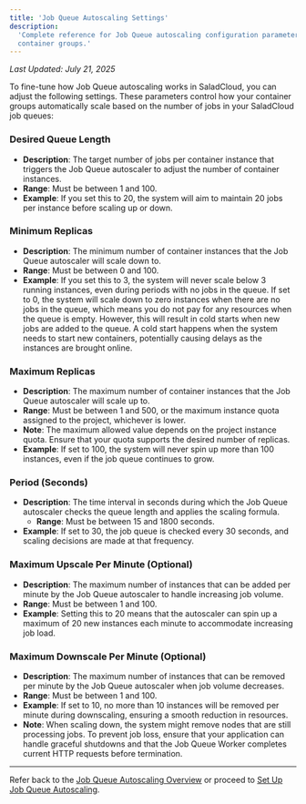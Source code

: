 ```yaml
---
title: 'Job Queue Autoscaling Settings'
description:
  'Complete reference for Job Queue autoscaling configuration parameters including ranges and examples for SaladCloud
  container groups.'
---
```


_Last Updated: July 21, 2025_

To fine-tune how Job Queue autoscaling works in SaladCloud, you can adjust the following settings. These parameters
control how your container groups automatically scale based on the number of jobs in your SaladCloud job queues:

### **Desired Queue Length**

- **Description**: The target number of jobs per container instance that triggers the Job Queue autoscaler to adjust the
  number of container instances.
- **Range**: Must be between 1 and 100.
- **Example**: If you set this to 20, the system will aim to maintain 20 jobs per instance before scaling up or down.

### **Minimum Replicas**

- **Description**: The minimum number of container instances that the Job Queue autoscaler will scale down to.
- **Range**: Must be between 0 and 100.
- **Example**: If you set this to 3, the system will never scale below 3 running instances, even during periods with no
  jobs in the queue. If set to 0, the system will scale down to zero instances when there are no jobs in the queue,
  which means you do not pay for any resources when the queue is empty. However, this will result in cold starts when
  new jobs are added to the queue. A cold start happens when the system needs to start new containers, potentially
  causing delays as the instances are brought online.

### **Maximum Replicas**

- **Description**: The maximum number of container instances that the Job Queue autoscaler will scale up to.
- **Range**: Must be between 1 and 500, or the maximum instance quota assigned to the project, whichever is lower.
- **Note**: The maximum allowed value depends on the project instance quota. Ensure that your quota supports the desired
  number of replicas.
- **Example**: If set to 100, the system will never spin up more than 100 instances, even if the job queue continues to
  grow.

### **Period (Seconds)**

- **Description**: The time interval in seconds during which the Job Queue autoscaler checks the queue length and
  applies the scaling formula.
  - **Range**: Must be between 15 and 1800 seconds.
- **Example**: If set to 30, the job queue is checked every 30 seconds, and scaling decisions are made at that
  frequency.

### **Maximum Upscale Per Minute (Optional)**

- **Description**: The maximum number of instances that can be added per minute by the Job Queue autoscaler to handle
  increasing job volume.
- **Range**: Must be between 1 and 100.
- **Example**: Setting this to 20 means that the autoscaler can spin up a maximum of 20 new instances each minute to
  accommodate increasing job load.

### **Maximum Downscale Per Minute (Optional)**

- **Description**: The maximum number of instances that can be removed per minute by the Job Queue autoscaler when job
  volume decreases.
- **Range**: Must be between 1 and 100.
- **Example**: If set to 10, no more than 10 instances will be removed per minute during downscaling, ensuring a smooth
  reduction in resources.
- **Note**: When scaling down, the system might remove nodes that are still processing jobs. To prevent job loss, ensure
  that your application can handle graceful shutdowns and that the Job Queue Worker completes current HTTP requests
  before termination.

---

Refer back to the [Job Queue Autoscaling Overview](/container-engine/explanation/infrastructure-platform/autoscaling) or
proceed to [Set Up Job Queue Autoscaling](/container-engine/how-to-guides/autoscaling/enable-autoscaling).
